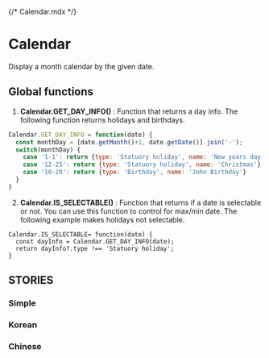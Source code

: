 {/* Calendar.mdx */}


# Calendar 

Display a month calendar by the given date.

## Global functions
1. **Calendar.GET_DAY_INFO()** : Function that returns a day info. The following function returns holidays and birthdays.
  ```javascript
  Calendar.GET_DAY_INFO = function(date) {
    const monthDay = [date.getMonth()+1, date.getDate()].join('-');
    switch(monthDay) {
      case '1-1': return {type: 'Statuory holiday', name: 'New years day'}
      case '12-25': return {type: 'Statuory holiday', name: 'Christmas'}
      case '10-20': return {type: 'Birthday', name: 'John Birthday'}
    }
  } 
  ```
2. **Calendar.IS_SELECTABLE()** : Function that returns if a date is selectable or not. 
  You can use this function to control for max/min date. The following example makes holidays not selectable. 
  ```
  Calendar.IS_SELECTABLE= function(date) {
    const dayInfo = Calendar.GET_DAY_INFO(date);
    return dayInfo?.type !== 'Statuory holiday';
  }
  ``` 

<Meta of={CalendarStories} name="Calendar" />

<Canvas of={CalendarStories.Primary} date='2023-12-25'/>

<Controls />

<h2 className="h6 sb-unstyled fw-light">STORIES</h2>

### Simple
<Canvas of={CalendarStories.Simple} />

### Korean
<Canvas of={CalendarStories.Korean} />

### Chinese
<Canvas of={CalendarStories.Chinese} />